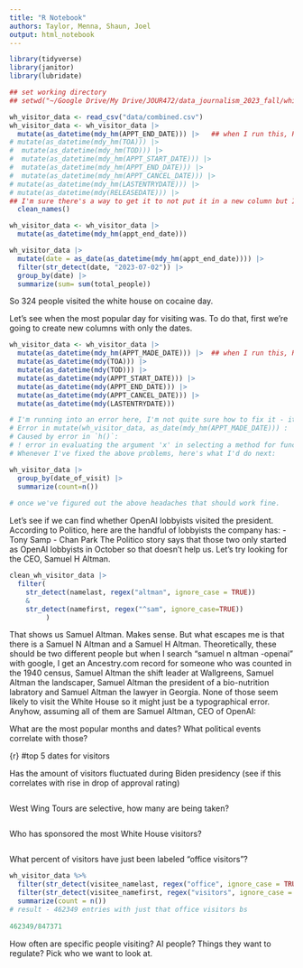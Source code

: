 ```yaml
---
title: "R Notebook"
authors: Taylor, Menna, Shaun, Joel
output: html_notebook
---
```


```r
library(tidyverse)
library(janitor)
library(lubridate)
```


```r
## set working directory
## setwd("~/Google Drive/My Drive/JOUR472/data_journalism_2023_fall/white_house_visitor_logs")

wh_visitor_data <- read_csv("data/combined.csv")
wh_visitor_data <- wh_visitor_data |> 
  mutate(as_datetime(mdy_hm(APPT_END_DATE))) |>   ## when I run this, R works but tells me that "14 failed to parse." I cannot for the life of me figure out what it's unhappy about 
# mutate(as_datetime(mdy_hm(TOA))) |> 
#  mutate(as_datetime(mdy_hm(TOD))) |>
#  mutate(as_datetime(mdy_hm(APPT_START_DATE))) |>
#  mutate(as_datetime(mdy_hm(APPT_END_DATE))) |>
#  mutate(as_datetime(mdy_hm(APPT_CANCEL_DATE))) |>
# mutate(as_datetime(mdy_hm(LASTENTRYDATE))) |>
# mutate(as_datetime(mdy(RELEASEDATE))) |> 
## I'm sure there's a way to get it to not put it in a new column but I can't figure out how - I know mutate means it will convert into a new column but...it doesn't work without the "mutate." I dunno.
  clean_names()

```
```r
wh_visitor_data <- wh_visitor_data |> 
  mutate(as_datetime(mdy_hm(appt_end_date)))

wh_visitor_data |> 
  mutate(date = as_date(as_datetime(mdy_hm(appt_end_date)))) |> 
  filter(str_detect(date, "2023-07-02")) |> 
  group_by(date) |> 
  summarize(sum= sum(total_people))
```
So 324 people visited the white house on cocaine day.

Let's see when the most popular day for visiting was. To do that, first we're going to create new columns with only the dates.
```r
wh_visitor_data <- wh_visitor_data |> 
  mutate(as_datetime(mdy_hm(APPT_MADE_DATE))) |>  ## when I run this, R works but tells me that "14 failed to parse." I cannot for the life of me figure out what it's unhappy about 
  mutate(as_datetime(mdy(TOA))) |> 
  mutate(as_datetime(mdy(TOD))) |>
  mutate(as_datetime(mdy(APPT_START_DATE))) |>
  mutate(as_datetime(mdy(APPT_END_DATE))) |>
  mutate(as_datetime(mdy(APPT_CANCEL_DATE))) |>
  mutate(as_datetime(mdy(LASTENTRYDATE))) 

# I'm running into an error here, I'm not quite sure how to fix it - it does not (like it did before) make new columns as I've asked it to, just this time without the time. According to the Lubridate cheatsheat, my code should work so I dunno (as usual). I tried telling it "as_date" but that threw the following error:
# Error in mutate(wh_visitor_data, as_date(mdy_hm(APPT_MADE_DATE))) : 
# Caused by error in `h()`:
# ! error in evaluating the argument 'x' in selecting a method for function 'as_date': object 'APPT_MADE_DATE' not found
# Whenever I've fixed the above problems, here's what I'd do next:

wh_visitor_data |> 
  group_by(date_of_visit) |> 
  summarize(count=n())
  
# once we've figured out the above headaches that should work fine.
```
Let's see if we can find whether OpenAI lobbyists visited the president.
According to Politico, here are the handful of lobbyists the company has:
-   Tony Samp
-   Chan Park
The Politico story says that those two only started as OpenAI lobbyists in October so that doesn't help us.
Let's try looking for the CEO, Samuel H Altman.
```r
clean_wh_visitor_data |> 
  filter(
    str_detect(namelast, regex("altman", ignore_case = TRUE))
    &
    str_detect(namefirst, regex("^sam", ignore_case=TRUE))
         )
```
That shows us Samuel Altman.
Makes sense.
But what escapes me is that there is a Samuel N Altman and a Samuel H Altman.
Theoretically, these should be two different people but when I search "samuel n altman -openai" with google, I get an Ancestry.com record for someone who was counted in the 1940 census, Samuel Altman the shift leader at Wallgreens, Samuel Altman the landscaper, Samuel Altman the president of a bio-nutrition labratory and Samuel Altman the lawyer in Georgia.
None of those seem likely to visit the White House so it might just be a typographical error.
Anyhow, assuming all of them are Samuel Altman, CEO of OpenAI:

What are the most popular months and dates? What political events correlate with those?

{r}
#top 5 dates for visitors


Has the amount of visitors fluctuated during Biden presidency (see if this correlates with rise in drop of approval rating)

```r

```


West Wing Tours are selective, how many are being taken?

```r

```


Who has sponsored the most White House visitors?

```r

```


What percent of visitors have just been labeled "office visitors"?

```r
wh_visitor_data %>%
  filter(str_detect(visitee_namelast, regex("office", ignore_case = TRUE))) |> 
  filter(str_detect(visitee_namefirst, regex("visitors", ignore_case = TRUE))) |> 
  summarize(count = n())  
# result - 462349 entries with just that office visitors bs
  
462349/847371
```



How often are specific people visiting? AI people? Things they want to regulate? Pick who we want to look at.

```r

```




